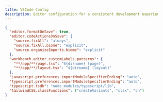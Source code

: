 ```yaml
---
title: VSCode Config
description: Editor configuration for a consistent development experience across projects.
---
```


```json title=".vscode/settings.json"
{
  "editor.formatOnSave": true,
  "editor.codeActionsOnSave": {
    "source.fixAll": "always",
    "source.fixAll.biome": "explicit",
    "source.organizeImports.biome": "explicit"
  },
  "workbench.editor.customLabels.patterns": {
    "**/app/**/page.tsx": "${dirname} (page)",
    "**/app/**/layout.tsx": "${dirname} (layout)"
  },
  "javascript.preferences.importModuleSpecifierEnding": "auto",
  "typescript.preferences.importModuleSpecifierEnding": "auto",
  "typescript.tsdk": "node_modules/typescript/lib",
  "tailwindCSS.classFunctions": ["createVariants", "clsx", "cn"]
}
